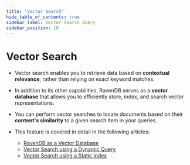 ---
title: "Vector Search"
hide_table_of_contents: true
sidebar_label: Vector Search Query
sidebar_position: 18
---




# Vector Search
<LanguageSwitcher supportedLanguages={supportedLanguages} />
<LanguageContent language="csharp">

<Admonition type="note" title="">

* Vector search enables you to retrieve data based on **contextual relevance**, rather than relying on exact keyword matches.
 
* In addition to its other capabilities, RavenDB serves as a **vector database** that allows you to efficiently store, index, and search vector representations.
  
* You can perform vector searches to locate documents based on their **content's similarity** to a given search item in your queries.

* This feature is covered in detail in the following articles:

  * [RavenDB as a Vector Database](../../../ai-integration/vector-search/ravendb-as-vector-database.mdx)
  * [Vector Search using a Dynamic Query](../../../ai-integration/vector-search/vector-search-using-dynamic-query.mdx)
  * [Vector Search using a Static Index](../../../ai-integration/vector-search/vector-search-using-static-index.mdx)

</Admonition>

</LanguageContent>

<!---

-->